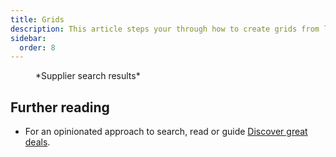 ```yaml
---
title: Grids
description: This article steps your through how to create grids from lists and saved searches and then promote them on your site.
sidebar:
  order: 8
---
```



<figure>
<CloudinaryImage 
      width="700"
      height="570"
      resize="scale"
      quality="best"
      alt="Search results"
      src="academy/search-results" 
      errorImage="noimage_opaque_nyrtl0.png"
    />
    <figcaption>*Supplier search results*</figcaption>
</figure>



## Further reading

- For an opinionated approach to search, read or guide [Discover great deals](/guides/discover-great-deals).